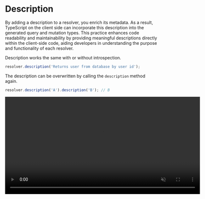 # Description

By adding a description to a resolver, you enrich its metadata. As a result, TypeScript on the client side can incorporate this description into the generated query and mutation types. This practice enhances code readability and maintainability by providing meaningful descriptions directly within the client-side code, aiding developers in understanding the purpose and functionality of each resolver.

Description works the same with or without introspection.

```ts
resolver.description('Returns user from database by user id');
```

The description can be overwritten by calling the `description` method again.

```ts
resolver.description('A').description('B'); // B
```

<video width="640" height="320" autoPlay muted loop>
  <source src="/description.mp4" type="video/mp4" />
</video>
